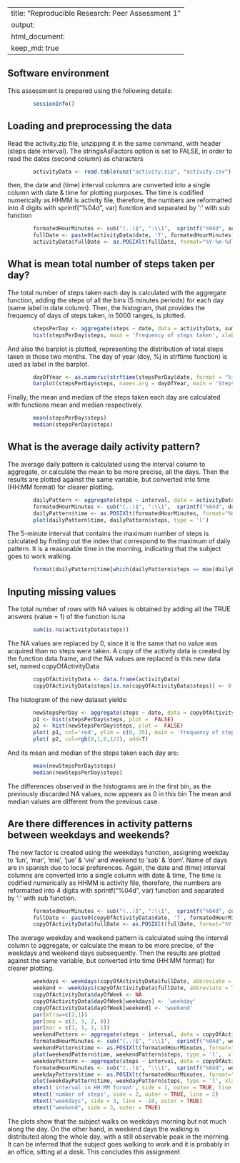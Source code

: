 -------------------------------------------------------------------------------
title: "Reproducible Research: Peer Assessment 1"
output: 
        html_document:
                keep_md: true
-------------------------------------------------------------------------------

## Software environment

This assessment is prepared using the following details:

```r
        sessionInfo()
```

## Loading and preprocessing the data

Read the activity.zip file, unzipping it in the same command, with header (steps date interval).
The stringsAsFactors option is set to FALSE, in order to read the dates (second column) as characters

```r
        activityData <- read.table(unz("activity.zip", "activity.csv"), header=T, quote="\"", sep=",", stringsAsFactors = FALSE)
```

then, the date and (time) interval columns are converted into a single column with date & time for plotting purposes. 
The time is codified numerically as HHMM is activity file, therefore, the numbers are reformatted into 4 digits with
sprintf("%04d", var) function and separated by ':' with sub function

```r
        formatedHourMinutes <- sub("(..)$", ":\\1",  sprintf("%04d", activityData$interval))
        fullDate <- paste0(activityData$date, 'T', formatedHourMinutes)
        activityData$fullDate <- as.POSIXlt(fullDate, format="%Y-%m-%dT%H:%M", tz = "UTC")
```

## What is mean total number of steps taken per day?

The total number of steps taken each day is calculated with the aggregate function, adding the steps 
of all the bins (5 minutes periods) for each day (same label in date column). Then, the histogram,
that provides the frequency of days of steps taken, in 5000 ranges, is plotted. 

```r
        stepsPerDay <- aggregate(steps ~ date, data = activityData, sum)
        hist(stepsPerDay$steps, main = 'Frequency of steps taken', xlab = 'number of steps', ylab = 'Frequency in days')
```

And also the barplot is plotted, representing the distribution of total steps taken in those two months.
The day of year (doy, %j in strftime function) is used as label in the barplot. 

```r
        dayOfYear <- as.numeric(strftime(stepsPerDay$date, format = "%j"))
        barplot(stepsPerDay$steps, names.arg = dayOfYear, main = 'Steps taken each day', xlab = 'Day of year', ylab = 'Number of steps')
```

Finally, the mean and median of the steps taken each day are calculated with functions mean and median respectively.

```r
        mean(stepsPerDay$steps)
        median(stepsPerDay$steps)
```


## What is the average daily activity pattern?

The average daily pattern is calculated using the interval column to aggregate, or calculate the mean
to be more precise, all the days. Then the results are plotted against the same variable, but converted
into time (HH:MM format) for clearer plotting.

```r
        dailyPattern <- aggregate(steps ~ interval, data = activityData, mean)
        formatedHourMinutes <- sub("(..)$", ":\\1",  sprintf("%04d", dailyPattern$interval))
        dailyPattern$time <- as.POSIXlt(formatedHourMinutes, format="%H:%M")
        plot(dailyPattern$time, dailyPattern$steps, type = 'l')
```

The 5-minute interval that contains the maximum number of steps is calculated by finding out the index
that correspond to the maximum of daily pattern. It is a reasonable time in the morning, indicating that
the subject goes to work walking.

```r
        format(dailyPattern$time[which(dailyPattern$steps == max(dailyPattern$steps))], format="%H:%M")
```

## Inputing missing values

The total number of rows with NA values is obtained by adding all the TRUE answers (value = 1) of the 
function is.na

```r
        sum(is.na(activityData$steps))
```

The NA values are replaced by 0, since it is the same that no value was acquired than no steps were taken.
A copy of the activity data is created by the function data.frame, and the NA values are replaced is this
new data set, named copyOfActivityData 

```r
        copyOfActivityData <- data.frame(activityData)
        copyOfActivityData$steps[is.na(copyOfActivityData$steps)] <- 0
```

The histogram of the new dataset yields:

```r
        newStepsPerDay <- aggregate(steps ~ date, data = copyOfActivityData, sum)
        p1 <- hist(stepsPerDay$steps, plot =  FALSE)
        p2 <- hist(newStepsPerDay$steps, plot =  FALSE)
        plot( p1, col='red', ylim = c(0, 35), main = 'Frequency of steps taken', xlab = 'number of steps', ylab = 'Frequency in days')  
        plot( p2, col=rgb(0,1,0,1/2), add=T)
```

And its mean and median of the steps taken each day are:

```r
        mean(newStepsPerDay$steps)
        median(newStepsPerDay$steps)
```

The differences observed in the histograms are in the first bin, as the previously discarded NA values, now appears as 0 in this bin
The mean and median values are different from the previous case.

## Are there differences in activity patterns between weekdays and weekends?

The new factor is created using the weekdays function, assigning weekday to 'lun', 'mar', 'mié', 'jue'
& 'vie' and weekend to 'sab' & 'dom'. Name of days are in spanish due to local preferences.
Again, the date and (time) interval columns are converted into a single column with date & time, The 
time is codified numerically as HHMM is activity file, therefore, the numbers are reformatted into 4 digits
with sprintf("%04d", var) function and separated by ':' with sub function.

```r
        formatedHourMinutes <- sub("(..)$", ":\\1",  sprintf("%04d", copyOfActivityData$interval))
        fullDate <- paste0(copyOfActivityData$date, 'T', formatedHourMinutes)
        copyOfActivityData$fullDate <- as.POSIXlt(fullDate, format="%Y-%m-%dT%H:%M", tz = "UTC")
```

The average weekday and weekend pattern is calculated using the interval column to aggregate, or calculate the mean
to be more precise, of the weekdays and weekend days subsequently. Then the results are plotted against the same variable, but converted
into time (HH:MM format) for clearer plotting.

```r
        weekdays <- weekdays(copyOfActivityData$fullDate, abbreviate = TRUE) %in% c('lun', 'mar', 'mié', 'jue', 'vie')
        weekend <- weekdays(copyOfActivityData$fullDate, abbreviate = TRUE) %in% c('sáb', 'dom')
        copyOfActivityData$dayOfWeek <- NA
        copyOfActivityData$dayOfWeek[weekdays] <- 'weekday'
        copyOfActivityData$dayOfWeek[weekend] <- 'weekend'
        par(mfrow=c(2,1))
        par(oma = c(3, 3, 2, 0))
        par(mar = c(1, 1, 1, 1))
        weekendPattern <- aggregate(steps ~ interval, data = copyOfActivityData[copyOfActivityData$dayOfWeek == 'weekend', ], mean)
        formatedHourMinutes <- sub("(..)$", ":\\1",  sprintf("%04d", weekendPattern$interval))
        weekendPattern$time <- as.POSIXlt(formatedHourMinutes, format="%H:%M")
        plot(weekendPattern$time, weekendPattern$steps, type = 'l',  xlab = '', ylab = '', xaxt = 'n')
        weekdayPattern <- aggregate(steps ~ interval, data = copyOfActivityData[copyOfActivityData$dayOfWeek == 'weekday', ], mean)
        formatedHourMinutes <- sub("(..)$", ":\\1",  sprintf("%04d", weekdayPattern$interval))
        weekdayPattern$time <- as.POSIXlt(formatedHourMinutes, format="%H:%M")
        plot(weekdayPattern$time, weekdayPattern$steps, type = 'l', xlab = '', ylab = '')
        mtext('interval in HH:MM format', side = 1, outer = TRUE, line = 2)
        mtext('number of steps', side = 2, outer = TRUE, line = 2)
        mtext("weekdays", side = 3, line = -10, outer = TRUE)
        mtext("weekend", side = 3, outer = TRUE)
```

The plots show that the subject walks on weekdays morning but not much along the day. On the other hand, in weekend days the walking is distributed along the whole day, with a still observable peak in the morning. It can be inferred that the subject goes walking to work and it is probably in an office, sitting at a desk.
This concludes this assignment
